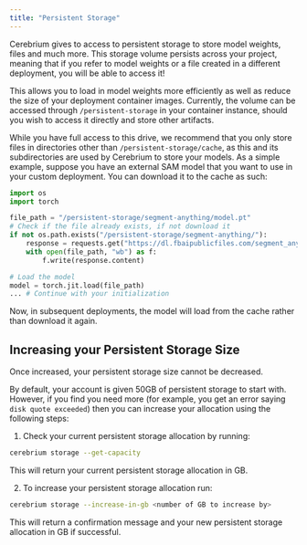 ```yaml
---
title: "Persistent Storage"
---
```


Cerebrium gives to access to persistent storage to store model weights, files and much more. This storage volume persists across your project, meaning that if
you refer to model weights or a file created in a different deployment, you will be able to access it!

This allows you to load in model weights more efficiently as well as reduce the size of your deployment container images. Currently,
the volume can be accessed through `/persistent-storage` in your container instance, should you wish to access it directly and store other artifacts.

While you have full access to this drive, we recommend that you only store files in directories other than `/persistent-storage/cache`, as this and its subdirectories
are used by Cerebrium to store your models. As a simple example, suppose you have an external SAM model that you want to use in your custom deployment. You can download it to the cache
as such:

```python
import os
import torch

file_path = "/persistent-storage/segment-anything/model.pt"
# Check if the file already exists, if not download it
if not os.path.exists("/persistent-storage/segment-anything/"):
    response = requests.get("https://dl.fbaipublicfiles.com/segment_anything/sam_vit_h_4b8939.pth")
    with open(file_path, "wb") as f:
        f.write(response.content)

# Load the model
model = torch.jit.load(file_path)
... # Continue with your initialization
```

Now, in subsequent deployments, the model will load from the cache rather than download it again.

## Increasing your Persistent Storage Size

<Note>Once increased, your persistent storage size cannot be decreased.</Note>

By default, your account is given 50GB of persistent storage to start with. However, if you find you need more (for example, you get an error saying `disk quote exceeded`) then you can increase your allocation using the following steps:

1. Check your current persistent storage allocation by running:

```bash
cerebrium storage --get-capacity
```

This will return your current persistent storage allocation in GB.

2. To increase your persistent storage allocation run:

```bash
cerebrium storage --increase-in-gb <number of GB to increase by>
```

This will return a confirmation message and your new persistent storage allocation in GB if successful.
